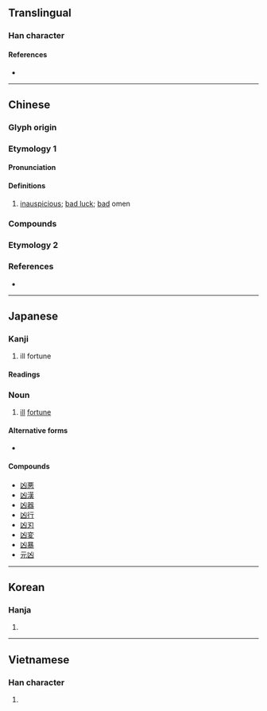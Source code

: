 {{also|兇|区|𠄡}}
{{character info/new}}
==Translingual==

===Han character===
{{Han char|rn=17|rad=凵|as=02|sn=4|four=22770|canj=UK|ids=⿶凵㐅}}

====References====
* {{Han ref|kx=0135.020|dkj=01803|dj=0300.280|hdz=10306.190|uh=51F6|ud=20982|bh=A4BF|bd=42175}}

----

==Chinese==
{{zh-forms|t2=兇|alt=㐫,㓙}}

===Glyph origin===
{{Han etym}}

===Etymology 1===

====Pronunciation====
{{zh-pron
|m=xiōng
|c=hung1
|h=pfs=hiûng
|mn=hiong
|w=
|mc=y
|oc=y
|ma=Zh-xiong.ogg
|cat=
}}

====Definitions====
{{zh-hanzi}}

# [[inauspicious]]; [[bad luck]]; [[bad]] omen

===Compounds===
{{zh-der|凶宅|凶器|凶暴|凶兆|趨吉避凶}}

===Etymology 2===
{{zh-see|兇||terrible, ferocious}}

===References===
* {{thcwd|592}}

----

==Japanese==

===Kanji===
{{ja-kanji|grade=c|rs=凵02}}

# ill fortune

====Readings====
{{ja-readings
|goon=ぐ, ぐう
|kanon=きょう
|kun=わる-い
}}

===Noun===
{{ja-noun|きょう}}

# [[ill]] [[fortune]]

====Alternative forms====
* {{ja-l|兇|きょう}}

====Compounds====
* [[凶悪]]
* [[凶漢]]
* [[凶器]]
* [[凶行]]
* [[凶刃]]
* [[凶変]]
* [[凶暴]]
* [[元凶]]

----

==Korean==

===Hanja===
{{ko-hanja|hangeul=흉|rv=hyung|mr=hyung|y=hyung}}

# {{defn|lang=ko|sort=凵02}}

----

==Vietnamese==

===Han character===
{{vi-hantu|hung|rs=凵02}}

# {{defn|lang=vi}}